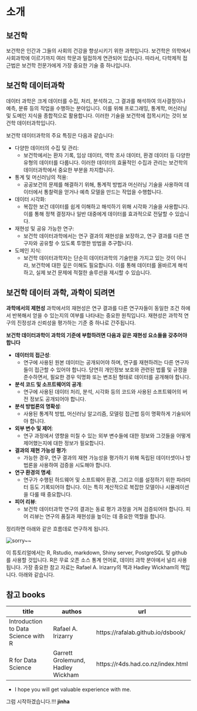 # 소개 {.unnumbered}

## 보건학

  보건학은 인간과 그들의 사회의 건강을 향상시키기 위한 과학입니다. 보건학은 의학에서 사회과학에 이르기까지 여러 학문과 밀접하게 연관되어 있습니다. 따라서, 다학제적 접근법은 보건학 전문가에게 가장 중요한 기술 중 하나입니다.


## 보건학 데이터과학

데이터 과학은 크게 데이터를 수집, 처리, 분석하고, 그 결과를 해석하여 의사결정이나 예측, 분류 등의 작업을 수행하는 분야입니다. 이를 위해 프로그래밍, 통계학, 머신러닝 및 도메인 지식을 종합적으로 활용합니다. 이러한 기술을 보건학에 접목시키는 것이 보건학 데이터과학입니다.

보건학 데이터과학의 주요 특징은 다음과 같습니다:

-   다양한 데이터의 수집 및 관리:
    -   보건학에서는 환자 기록, 임상 데이터, 역학 조사 데이터, 환경 데이터 등 다양한 유형의 데이터를 다룹니다. 이러한 데이터의 효율적인 수집과 관리는 보건학의 데이터과학에서 중요한 부분을 차지합니다.
-   통계 및 머신러닝의 적용:
    -   공공보건의 문제를 해결하기 위해, 통계적 방법과 머신러닝 기술을 사용하여 데이터에서 통찰력을 얻거나 예측 모델을 만드는 작업을 수행합니다.
-   데이터 시각화:
    -   복잡한 보건 데이터를 쉽게 이해하고 해석하기 위해 시각화 기술을 사용합니다. 이를 통해 정책 결정자나 일반 대중에게 데이터를 효과적으로 전달할 수 있습니다.
-   재현성 및 공유 가능한 연구:
    -   보건학 데이터과학에서는 연구 결과의 재현성을 보장하고, 연구 결과를 다른 연구자와 공유할 수 있도록 투명한 방법을 추구합니다.
-   도메인 지식:
    -   보건학 데이터과학자는 단순히 데이터과학의 기술만을 가지고 있는 것이 아니라, 보건학에 대한 깊은 이해도 필요합니다. 이를 통해 데이터를 올바르게 해석하고, 실제 보건 문제에 적절한 솔루션을 제시할 수 있습니다.

##  보건학 데이터 과학, 과학이 되려면

**과학에서의 제현성** 과학에서의 재현성은 연구 결과를 다른 연구자들이 동일한 조건 하에서 반복해서 얻을 수 있는지의 여부를 나타내는 중요한 원칙입니다. 재현성은 과학적 연구의 진정성과 신뢰성을 평가하는 기준 중 하나로 간주됩니다.

**보건학 데이터과학이 과학의 기준에 부합하려면 다음과 같은 재현성 요소들을 갖추어야 합니다**

-   **데이터의 접근성**:
    -   연구에 사용된 원본 데이터는 공개되어야 하며, 연구를 재현하려는 다른 연구자들이 접근할 수 있어야 합니다. 당연히 개인정보 보호와 관련된 법률 및 규정을 준수하면서, 필요한 경우 익명화 또는 변조된 형태로 데이터를 공개해야 합니다.
-   **분석 코드 및 소프트웨어의 공개**:
    -   연구에 사용된 데이터 처리, 분석, 시각화 등의 코드와 사용된 소프트웨어의 버전 정보도 공개되어야 합니다.
-   **분석 방법론의 명확성**:
    -   사용된 통계적 방법, 머신러닝 알고리즘, 모델링 접근법 등이 명확하게 기술되어야 합니다.
-   **외부 변수 및 제어**:
    -   연구 과정에서 영향을 미칠 수 있는 외부 변수들에 대한 정보와 그것들을 어떻게 제어했는지에 대한 정보가 필요합니다.
-   **결과의 재현 가능성 평가**:
    -   가능한 경우, 연구 결과의 재현 가능성을 평가하기 위해 독립된 데이터셋이나 방법론을 사용하여 검증을 시도해야 합니다.
-   **연구 환경의 명세**:
    -   연구가 수행된 하드웨어 및 소프트웨어 환경, 그리고 이를 설정하기 위한 파라미터 등도 기록되어야 합니다. 이는 특히 계산적으로 복잡한 모델이나 시뮬레이션을 다룰 때 중요합니다.
-   **피어 리뷰**:
    -   보건학 데이터과학 연구의 결과는 동료 평가 과정을 거쳐 검증되어야 합니다. 피어 리뷰는 연구의 품질과 재현성을 높이는 데 중요한 역할을 합니다.

정리하면 아래와 같은 흐름데로 연구하게 됩니다.

<img src="images/flow1.png" alt="sorry~~"/>

이 튜토리얼에서는 R, Rstudio, markdown, Shiny server, PostgreSQL 및 github를 사용할 것입니다. R은 무료 오픈 소스 통계 언어로, 데이터 과학 분야에서 널리 사용됩니다. 가장 중요한 참고 자료는 Rafael A. Irizarry의 책과 Hadley Wickham의 책입니다. 아래와 같습니다.

<p>

## 참고 books

| title                               | authos                            | url                               |
|------------------------|------------------------|------------------------|
| Introduction to Data Science with R | Rafael A. Irizarry                | https://rafalab.github.io/dsbook/ |
| R for Data Science                  | Garrett Grolemund, Hadley Wickham | https://r4ds.had.co.nz/index.html |

-   I hope you will get valuable experience with me.

그럼 시작하겠습니다.!!! **jinha**
